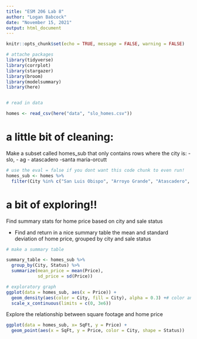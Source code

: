 ```yaml
---
title: "ESM 206 Lab 8"
author: "Logan Babcock"
date: "November 15, 2021"
output: html_document
---
```


```r
knitr::opts_chunk$set(echo = TRUE, message = FALSE, warning = FALSE)

# attache packages
library(tidyverse)
library(corrplot)
library(stargazer)
library(broom)
library(modelsummary)
library(here)


# read in data

homes <- read_csv(here("data", "slo_homes.csv"))

```

# a little bit of cleaning:

Make a subset called homes_sub that only contains rows where the city is:
- slo,
- ag
- atascadero
-santa maria-orcutt

```r
# use the eval = false if you dont want this code chunk to even run!
homes_sub <- homes %>% 
  filter(City %in% c("San Luis Obispo", "Arroyo Grande", "Atascadero", "Santa Maria-Orcutt"))

```

# a bit of exploring!!

Find summary stats for home price based on city and sale status

- Find and return in a nice summary table the mean and standard deviation of home price, grouped by city and sale status

```r

# make a summary table

summary_table <- homes_sub %>% 
  group_by(City, Status) %>% 
  summarize(mean_price = mean(Price),
            sd_price = sd(Price))

# exploratory graph
ggplot(data = homes_sub, aes(x = Price)) +
  geom_density(aes(color = City, fill = City), alpha = 0.3) +# color and fill are in aes because they are referring to a variable! if its referring to a constant, should be outside aes
  scale_x_continuous(limits = c(0, 3e6))
```

Explore the relationship between square footage and home price

```r
ggplot(data = homes_sub, x= SqFt, y = Price) +
  geom_point(aes(x = SqFt, y = Price, color = City, shape = Status))
```


